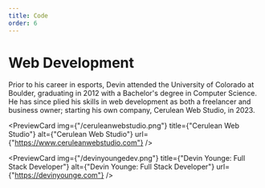```yaml
---
title: Code
order: 6
---
```


# Web Development

Prior to his career in esports, Devin attended the University of Colorado at Boulder, graduating in 2012 with a Bachelor's degree in Computer Science. He has since plied his skills in web development as both a freelancer and business owner; starting his own company, Cerulean Web Studio, in 2023.

<PreviewCard
	img={"/ceruleanwebstudio.png"}
	title={"Cerulean Web Studio"}
	alt={"Cerulean Web Studio"}
	url={"https://www.ceruleanwebstudio.com"}
/>

<PreviewCard
	img={"/devinyoungedev.png"}
	title={"Devin Younge: Full Stack Developer"}
	alt={"Devin Younge: Full Stack Developer"}
	url={"https://devinyounge.com"}
/>
